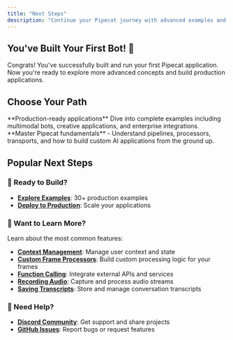 ```yaml
---
title: "Next Steps"
description: "Continue your Pipecat journey with advanced examples and comprehensive guides"
---
```


## You've Built Your First Bot! 🙌

Congrats! You've successfully built and run your first Pipecat application. Now you're ready to explore more advanced concepts and build production applications.

## Choose Your Path

<CardGroup cols={2}>
  <Card
    title="Explore Examples"
    icon="code"
    href="https://github.com/pipecat-ai/pipecat-examples"
  >
    **Production-ready applications** Dive into complete examples including
    multimodal bots, creative applications, and enterprise integrations.
  </Card>

  <Card title="Learn Core Concepts" icon="book-open" href="/guides/learn/overview">
    **Master Pipecat fundamentals** - Understand pipelines, processors,
    transports, and how to build custom AI applications from the ground up.
  </Card>
</CardGroup>

## Popular Next Steps

### 🚀 Ready to Build?

- **[Explore Examples](https://github.com/pipecat-ai/pipecat-examples)**: 30+ production examples
- **[Deploy to Production](/guides/deployment/overview)**: Scale your applications

### 🧠 Want to Learn More?

Learn about the most common features:

- **[Context Management](/guides/learn/context-management)**: Manage user context and state
- **[Custom Frame Processors](/guides/fundamentals/custom-frame-processor)**: Build custom processing logic for your frames
- **[Function Calling](/guides/learn/function-calling)**: Integrate external APIs and services
- **[Recording Audio](/guides/fundamentals/recording-audio)**: Capture and process audio streams
- **[Saving Transcripts](/guides/fundamentals/saving-transcripts)**: Store and manage conversation transcripts

### 💬 Need Help?

- **[Discord Community](https://discord.gg/pipecat)**: Get support and share projects
- **[GitHub Issues](https://github.com/pipecat-ai/pipecat/issues)**: Report bugs or request features
